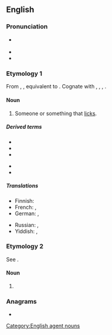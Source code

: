 ==English==

===Pronunciation===
* {{a|US}} {{IPA|en|/ˈlɪkɚ/}}
* {{homophones|en|liquor}}
* {{rhymes|en|ɪkə(ɹ)|s=2}}

===Etymology 1===
From {{inh|en|enm|likkere}}, {{m|enm|lykkare}}, equivalent to {{af|en|lick|-er|id2=agent noun}}. Cognate with {{cog|stq|Läkker}}, {{cog|nl|likker}}, {{cog|nds-de|Licker}}, {{cog|de|Lecker}}.

====Noun====
{{en-noun}}

# Someone or something that [[lick]]s.

=====Derived terms=====
{{der-top}}
* {{l|en|arse-licker}}
* {{l|en|ass-licker}}
* {{l|en|bootlicker}}
{{der-mid}}
* {{l|en|footlicker}}
* {{l|en|licker-in}}
{{der-bottom}}

=====Translations=====
{{trans-top|someone or something that licks}}
* Finnish: {{t+|fi|nuolija}}
* French: {{t+|fr|lécheur|m}}, {{t+|fr|lécheuse|f}}
* German: {{t+|de|Lecker|m}}, {{t|de|Leckerin|f}}
{{trans-mid}}
* Russian: {{t+|ru|лизу́н|m}}, {{t+|ru|лизу́нья|f}}
* Yiddish: {{t|yi|לעקער|m}}, {{t|yi|לעקערקע|f}}
{{trans-bottom}}

===Etymology 2===
See {{m|en|liquor}}.

====Noun====
{{en-noun|-}}

# {{eye dialect of|en|liquor}}

===Anagrams===
* {{anagrams|en|a=ceiklr|Rickel|ickler|relick|rickle}}

[[Category:English agent nouns]]